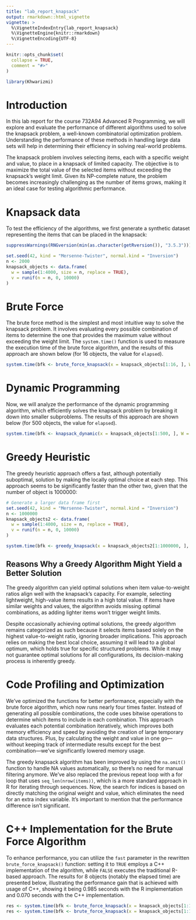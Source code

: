 ```yaml
---
title: "lab_report_knapsack"
output: rmarkdown::html_vignette
vignette: >
  %\VignetteIndexEntry{lab_report_knapsack}
  %\VignetteEngine{knitr::rmarkdown}
  %\VignetteEncoding{UTF-8}
---
```


```r
knitr::opts_chunk$set(
  collapse = TRUE,
  comment = "#>"
)
```

```r
library(Khwarizmi)
```

# Introduction

In this lab report for the course 732A94 Advanced R Programming, we will explore and evaluate the performance of different algorithms used to solve the knapsack problem, a well-known combinatorial optimization problem. Understanding the performance of these methods in handling large data sets will help in determining their efficiency in solving real-world problems.

The knapsack problem involves selecting items, each with a specific weight and value, to place in a knapsack of limited capacity. The objective is to maximize the total value of the selected items without exceeding the knapsack’s weight limit. Given its NP-complete nature, the problem becomes increasingly challenging as the number of items grows, making it an ideal case for testing algorithmic performance.

# Knapsack data

To test the efficiency of the algorithms, we first generate a synthetic dataset representing the items that can be placed in the knapsack:

```r
suppressWarnings(RNGversion(min(as.character(getRversion()), "3.5.3")))

set.seed(42, kind = "Mersenne-Twister", normal.kind = "Inversion")
n <- 2000
knapsack_objects <- data.frame(
  w = sample(1:4000, size = n, replace = TRUE),
  v = runif(n = n, 0, 10000)
)
```

# Brute Force

The brute force method is the simplest and most intuitive way to solve the knapsack problem. It involves evaluating every possible combination of items to determine the one that provides the maximum value without exceeding the weight limit. The `system.time()` function is used to measure the execution time of the brute force algorithm, and the results of this approach are shown below (for 16 objects, the value for `elapsed`).

```r
system.time(bfk <- brute_force_knapsack(x = knapsack_objects[1:16, ], W = 2000))
```

# Dynamic Programming

Now, we will analyze the performance of the dynamic programming algorithm, which efficiently solves the knapsack problem by breaking it down into smaller subproblems. The results of this approach are shown below (for 500 objects, the value for `elapsed`).

```r
system.time(bfk <- knapsack_dynamic(x = knapsack_objects[1:500, ], W = 2000))
```

# Greedy Heuristic

The greedy heuristic approach offers a fast, although potentially suboptimal, solution by making the locally optimal choice at each step. This approach seems to be significantly faster than the other two, given that the number of object is 1000000:

```r
# Generate a larger data frame first
set.seed(42, kind = "Mersenne-Twister", normal.kind = "Inversion")
n <- 1000000
knapsack_objects2 <- data.frame(
  w = sample(1:4000, size = n, replace = TRUE),
  v = runif(n = n, 0, 10000)
)

system.time(bfk <- greedy_knapsack(x = knapsack_objects2[1:1000000, ], W = 2000))
```


## Reasons Why a Greedy Algorithm Might Yield a Better Solution

The greedy algorithm can yield optimal solutions when item value-to-weight ratios align well with the knapsack's capacity. For example, selecting lightweight, high-value items results in a high total value. If items have similar weights and values, the algorithm avoids missing optimal combinations, as adding lighter items won't trigger weight limits.

Despite occasionally achieving optimal solutions, the greedy algorithm remains categorized as such because it selects items based solely on the highest value-to-weight ratio, ignoring broader implications. This approach relies on making the best local choice, assuming it will lead to a global optimum, which holds true for specific structured problems. While it may not guarantee optimal solutions for all configurations, its decision-making process is inherently greedy.

# Code Profiling and Optimization

We've optimized the functions for better performance, especially with the brute force algorithm, which now runs nearly four times faster. Instead of generating all possible combinations, the code uses bitwise operations to determine which items to include in each combination. This approach evaluates each potential combination iteratively, which improves both memory efficiency and speed by avoiding the creation of large temporary data structures. Plus, by calculating the weight and value in one go—without keeping track of intermediate results except for the best combination—we've significantly lowered memory usage.

The greedy knapsack algorithm has been improved by using the `na.omit()` function to handle NA values automatically, so there's no need for manual filtering anymore. We’ve also replaced the previous repeat loop with a for loop that uses `seq_len(nrow(items))`, which is a more standard approach in R for iterating through sequences. Now, the search for indices is based on directly matching the original weight and value, which eliminates the need for an extra index variable. It's important to mention that the performance difference isn't significant.

# C++ Implementation for the Brute Force Algorithm

To enhance performance, you can utilize the `fast` parameter in the rewritten `brute_force_knapsack()` function: setting it to `TRUE` employs a C++ implementation of the algorithm, while `FALSE` executes the traditional R-based approach. The results for 8 objects (notably the elapsed time) are presented below, illustrating the performance gain that is achieved with usage of C++, showing it being 0.985 seconds with the R implementation and 0.070 seconds with the C++ implementation.

```r
res <- system.time(bfk <- brute_force_knapsack(x = knapsack_objects[1:16, ], W = 2000))
res <- system.time(bfk <- brute_force_knapsack(x = knapsack_objects[1:16, ], W = 2000, fast = TRUE))
```


